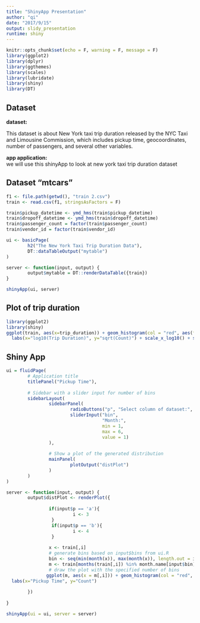 ```yaml
---
title: "ShinyApp Presentation"
author: "qi"
date: "2017/9/15"
output: slidy_presentation
runtime: shiny
---
```


```r
knitr::opts_chunk$set(echo = F, warning = F, message = F)
library(ggplot2)
library(dplyr)
library(ggthemes)
library(scales)
library(lubridate)
library(shiny)
library(DT)
```

## Dataset

**dataset:**  

This dataset is about New York taxi trip duration released by the NYC Taxi and Limousine Commission, which includes pickup time, geocoordinates, number of passengers, and several other variables.

**app application:**   
we will use this shinyApp to look at new york taxi trip duration dataset

## Dataset "mtcars" 

```r
f1 <- file.path(getwd(), "train 2.csv")
train <- read.csv(f1, stringsAsFactors = F)
```
```r
train$pickup_datetime <- ymd_hms(train$pickup_datetime)
train$dropoff_datetime <- ymd_hms(train$dropoff_datetime)
train$passenger_count = factor(train$passenger_count)
train$vendor_id = factor(train$vendor_id)
```
```r
ui <- basicPage(
        h2("The New York Taxi Trip Duration Data"),
        DT::dataTableOutput("mytable")
)

server <- function(input, output) {
        output$mytable = DT::renderDataTable({train})
}

shinyApp(ui, server)
```

## Plot of trip duration

```r
library(ggplot2)
library(shiny)
ggplot(train, aes(x=trip_duration)) + geom_histogram(col = "red", aes(fill =..count..),  alpha = .3) +  scale_fill_gradient("Count", low = "green", high = "red") + theme_bw() + labs(title="Histogram for Trip Duration") +
  labs(x="log10(Trip Duration)", y="sqrt(Count)") + scale_x_log10() + scale_y_sqrt()
```

## Shiny App

```r
ui = fluidPage(
        # Application title
        titlePanel("Pickup Time"),
        
        # Sidebar with a slider input for number of bins 
        sidebarLayout(
                sidebarPanel(
                        radioButtons("p", "Select column of dataset:", list("Pickup Time"='a', "Dropoff Time"='b')),
                        sliderInput("bin",
                                    "Month:",
                                    min = 1,
                                    max = 6,
                                    value = 1)
                ),
                
                # Show a plot of the generated distribution
                mainPanel(
                        plotOutput("distPlot")
                )
        )
)

server <- function(input, output) {
        output$distPlot <- renderPlot({
                 
                if(input$p == 'a'){
                         i <- 3
                 }
                 if(input$p == 'b'){
                         i <- 4
                 }
                
                x <- train[,i]
                # generate bins based on input$bins from ui.R
                bin <- seq(min(month(x)), max(month(x)), length.out = input$bin + 1)
                m <- train[months(train[,i]) %in% month.name[input$bin],]
                # draw the plot with the specified number of bins
               ggplot(m, aes(x = m[,i])) + geom_histogram(col = "red", aes(fill =..count..),  alpha = .3) +  scale_fill_gradient("Count", low = "green", high = "red") + theme_bw() + labs(title="Histogram for Pickup Time") +
  labs(x="Pickup Time", y="Count")
        
        })
        
}

shinyApp(ui = ui, server = server)
```
